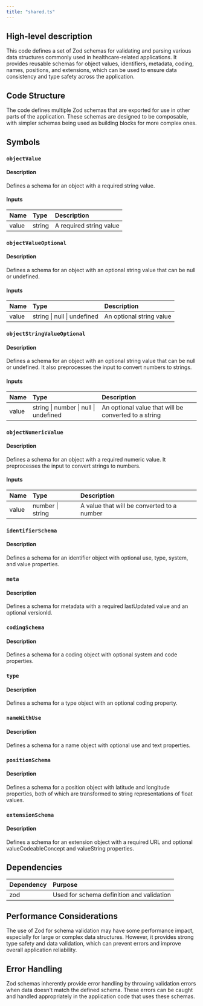 ```yaml
---
title: "shared.ts"
---
```


## High-level description
This code defines a set of Zod schemas for validating and parsing various data structures commonly used in healthcare-related applications. It provides reusable schemas for object values, identifiers, metadata, coding, names, positions, and extensions, which can be used to ensure data consistency and type safety across the application.

## Code Structure
The code defines multiple Zod schemas that are exported for use in other parts of the application. These schemas are designed to be composable, with simpler schemas being used as building blocks for more complex ones.

## Symbols

### `objectValue`
#### Description
Defines a schema for an object with a required string value.

#### Inputs
| Name | Type | Description |
|:-----|:-----|:------------|
| value | string | A required string value |

### `objectValueOptional`
#### Description
Defines a schema for an object with an optional string value that can be null or undefined.

#### Inputs
| Name | Type | Description |
|:-----|:-----|:------------|
| value | string \| null \| undefined | An optional string value |

### `objectStringValueOptional`
#### Description
Defines a schema for an object with an optional string value that can be null or undefined. It also preprocesses the input to convert numbers to strings.

#### Inputs
| Name | Type | Description |
|:-----|:-----|:------------|
| value | string \| number \| null \| undefined | An optional value that will be converted to a string |

### `objectNumericValue`
#### Description
Defines a schema for an object with a required numeric value. It preprocesses the input to convert strings to numbers.

#### Inputs
| Name | Type | Description |
|:-----|:-----|:------------|
| value | number \| string | A value that will be converted to a number |

### `identifierSchema`
#### Description
Defines a schema for an identifier object with optional use, type, system, and value properties.

### `meta`
#### Description
Defines a schema for metadata with a required lastUpdated value and an optional versionId.

### `codingSchema`
#### Description
Defines a schema for a coding object with optional system and code properties.

### `type`
#### Description
Defines a schema for a type object with an optional coding property.

### `nameWithUse`
#### Description
Defines a schema for a name object with optional use and text properties.

### `positionSchema`
#### Description
Defines a schema for a position object with latitude and longitude properties, both of which are transformed to string representations of float values.

### `extensionSchema`
#### Description
Defines a schema for an extension object with a required URL and optional valueCodeableConcept and valueString properties.

## Dependencies
| Dependency | Purpose |
|:-----------|:--------|
| zod | Used for schema definition and validation |

## Performance Considerations
The use of Zod for schema validation may have some performance impact, especially for large or complex data structures. However, it provides strong type safety and data validation, which can prevent errors and improve overall application reliability.

## Error Handling
Zod schemas inherently provide error handling by throwing validation errors when data doesn't match the defined schema. These errors can be caught and handled appropriately in the application code that uses these schemas.